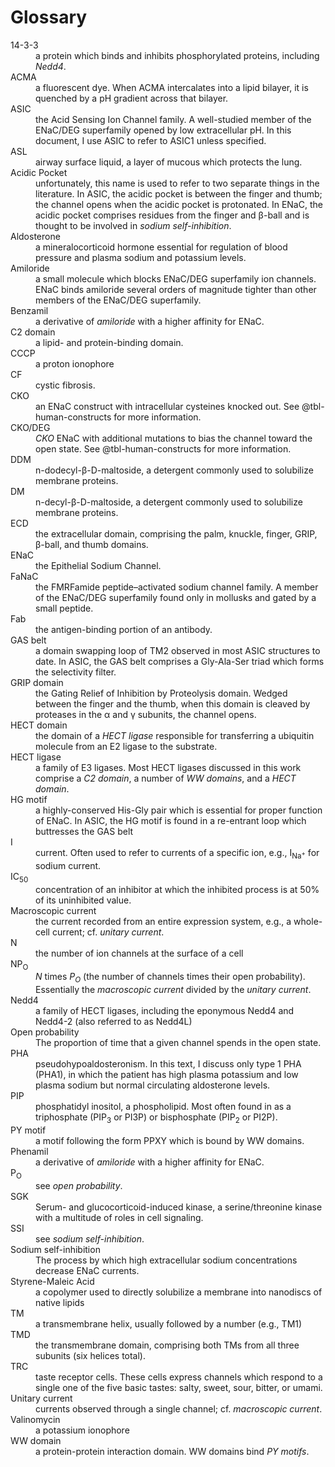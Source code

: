 # Glossary {.unnumbered}

14-3-3
: a protein which binds and inhibits phosphorylated proteins, including *Nedd4*.

ACMA
: a fluorescent dye. When ACMA intercalates into a lipid bilayer, it is quenched by a pH gradient across that bilayer.

ASIC
: the Acid Sensing Ion Channel family. A well-studied member of the ENaC/DEG superfamily opened by low extracellular pH. In this document, I use ASIC to refer to ASIC1 unless specified.

ASL
: airway surface liquid, a layer of mucous which protects the lung.

Acidic Pocket
: unfortunately, this name is used to refer to two separate things in the literature. In ASIC, the acidic pocket is between the finger and thumb; the channel opens when the acidic pocket is protonated. In ENaC, the acidic pocket comprises residues from the finger and &beta;-ball and is thought to be involved in *sodium self-inhibition*.

Aldosterone
: a mineralocorticoid hormone essential for regulation of blood pressure and plasma sodium and potassium levels.

Amiloride
: a small molecule which blocks ENaC/DEG superfamily ion channels. ENaC binds amiloride several orders of magnitude tighter than other members of the ENaC/DEG superfamily.

Benzamil
: a derivative of *amiloride* with a higher affinity for ENaC.

C2 domain
: a lipid- and protein-binding domain.

CCCP
: a proton ionophore

CF
: cystic fibrosis.

CKO
: an ENaC construct with intracellular cysteines knocked out. See @tbl-human-constructs for more information.

CKO/DEG
: *CKO* ENaC with additional mutations to bias the channel toward the open state. See @tbl-human-constructs for more information.

DDM
: n-dodecyl-&beta;-D-maltoside, a detergent commonly used to solubilize membrane proteins.

DM
: n-decyl-&beta;-D-maltoside, a detergent commonly used to solubilize membrane proteins.

ECD
: the extracellular domain, comprising the palm, knuckle, finger, GRIP, &beta;-ball, and thumb domains.

ENaC
: the Epithelial Sodium Channel.

FaNaC
: the FMRFamide peptide–activated sodium channel family. A member of the ENaC/DEG superfamily found only in mollusks and gated by a small peptide.

Fab
: the antigen-binding portion of an antibody.

GAS belt
: a domain swapping loop of TM2 observed in most ASIC structures to date. In ASIC, the GAS belt comprises a Gly-Ala-Ser triad which forms the selectivity filter.

GRIP domain
: the Gating Relief of Inhibition by Proteolysis domain. Wedged between the finger and the thumb, when this domain is cleaved by proteases in the &alpha; and &gamma; subunits, the channel opens.

HECT domain
: the domain of a *HECT ligase* responsible for transferring a ubiquitin molecule from an E2 ligase to the substrate.

HECT ligase
: a family of E3 ligases. Most HECT ligases discussed in this work comprise a *C2 domain*, a number of *WW domains*, and a *HECT domain*.

HG motif
: a highly-conserved His-Gly pair which is essential for proper function of ENaC. In ASIC, the HG motif is found in a re-entrant loop which buttresses the GAS belt

I
: current. Often used to refer to currents of a specific ion, e.g., I~Na^+^~ for sodium current.

IC~50~
: concentration of an inhibitor at which the inhibited process is at 50% of its uninhibited value.

Macroscopic current
: the current recorded from an entire expression system, e.g., a whole-cell current; cf. *unitary current*.

N
: the number of ion channels at the surface of a cell

NP~O~
: *N* times *P~O~* (the number of channels times their open probability). Essentially the *macroscopic current* divided by the *unitary current*.

Nedd4
: a family of HECT ligases, including the eponymous Nedd4 and Nedd4-2 (also referred to as Nedd4L)

Open probability
: The proportion of time that a given channel spends in the open state.

PHA
: pseudohypoaldosteronism. In this text, I discuss only type 1 PHA (PHA1), in which the patient has high plasma potassium and low plasma sodium but normal circulating aldosterone levels.

PIP
: phosphatidyl inositol, a phospholipid. Most often found in as a triphosphate (PIP~3~ or PI3P) or bisphosphate (PIP~2~ or PI2P).

PY motif
: a motif following the form PPXY which is bound by WW domains.

Phenamil
: a derivative of *amiloride* with a higher affinity for ENaC.

P~O~
: see *open probability*.

SGK
: Serum- and glucocorticoid-induced kinase, a serine/threonine kinase with a multitude of roles in cell signaling.

SSI
: see *sodium self-inhibition*.

Sodium self-inhibition
: The process by which high extracellular sodium concentrations decrease ENaC currents.

Styrene-Maleic Acid
: a copolymer used to directly solubilize a membrane into nanodiscs of native lipids

TM
: a transmembrane helix, usually followed by a number (e.g., TM1)

TMD
: the transmembrane domain, comprising both TMs from all three subunits (six helices total).

TRC
: taste receptor cells. These cells express channels which respond to a single one of the five basic tastes: salty, sweet, sour, bitter, or umami.

Unitary current
: currents observed through a single channel; cf. *macroscopic current*.

Valinomycin
: a potassium ionophore

WW domain
: a protein-protein interaction domain. WW domains bind *PY motifs*.

